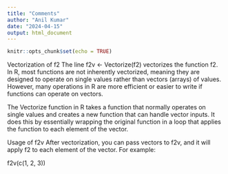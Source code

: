 ```yaml
---
title: "Comments"
author: "Anil Kumar"
date: "2024-04-15"
output: html_document
---
```


```r
knitr::opts_chunk$set(echo = TRUE)
```

Vectorization of f2
The line f2v <- Vectorize(f2) vectorizes the function f2. In R, most functions are not inherently vectorized, meaning they are designed to operate on single values rather than vectors (arrays) of values. However, many operations in R are more efficient or easier to write if functions can operate on vectors.

The Vectorize function in R takes a function that normally operates on single values and creates a new function that can handle vector inputs. It does this by essentially wrapping the original function in a loop that applies the function to each element of the vector.

Usage of f2v
After vectorization, you can pass vectors to f2v, and it will apply f2 to each element of the vector. For example:

f2v(c(1, 2, 3))


